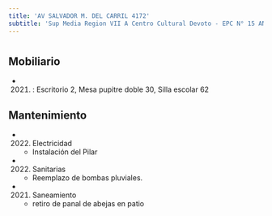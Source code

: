 ```yaml
---
title: 'AV SALVADOR M. DEL CARRIL 4172'
subtitle: 'Sup Media Region VII A Centro Cultural Devoto - EPC N° 15 ANTONIO DEVOTO - JIC N° 02/17° ANTONIO BERNI'
---
```


#


## Mobiliario

*  (2021) : Escritorio 2, Mesa pupitre doble 30, Silla escolar 62 





## Mantenimiento

*  (2022) Electricidad 
    + Instalación del Pilar

*  (2022) Sanitarias 
    + Reemplazo de bombas pluviales.

*  (2021) Saneamiento 
    + retiro de panal de abejas en patio



